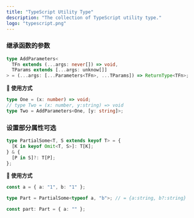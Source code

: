 ```yaml
---
title: "TypeScript Utility Type"
description: "The collection of TypeScript utility type."
logo: "typescript.png"
---
```


### 继承函数的参数

```ts
type AddParameters<
  TFn extends (...args: never[]) => void,
  TParams extends [...args: unknow[]]
> = (...args: [...Parameters<TFn>, ...TParams]) => ReturnType<TFn>;
```

**🐠 使用方式**

```ts
type One = (x: number) => void;
// type Two = (x: number, y:string) => void
type Two = AddParameters<One, [y: string]>;
```

### 设置部分属性可选

```ts
type PartialSome<T, S extends keyof T> = {
  [K in keyof Omit<T, S>]: T[K];
} & {
  [P in S]?: T[P];
};
```

**🐠 使用方式**

```ts
const a = { a: "1", b: "1" };

type Part = PartialSome<typeof a, "b">; // = {a:string, b?:string}

const part: Part = { a: "" };
```
